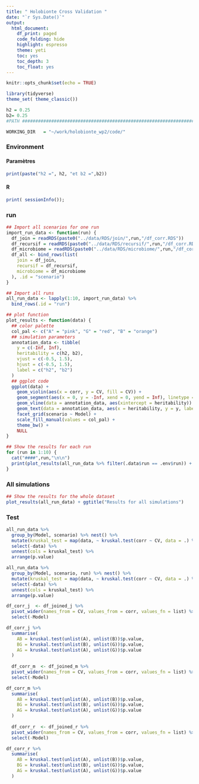 ```yaml
---
title: " Holobionte Cross Validation "
date: "`r Sys.Date()`"
output:
  html_document:
    df_print: paged
    code_folding: hide
    highlight: espresso
    theme: yeti
    toc: yes
    toc_depth: 3
    toc_float: yes
---
```



```r
knitr::opts_chunk$set(echo = TRUE)
```

```r
library(tidyverse)
theme_set( theme_classic())
```



[//]: # "Load the various chunks in the various files"
```r


h2 = 0.25
b2= 0.25
#PATH ##########################################################################

WORKING_DIR   = "~/work/holobionte_wp2/code/"
```



### Environment  {.tabset}

#### Paramètres

```r

print(paste("h2 =", h2, "et b2 =",b2))

```

#### R

```r
print( sessionInfo());

```

### run   {.tabset .tabset-fade}

``` r
## Import all scenarios for one run
import_run_data <- function(run) {
  df_join = readRDS(paste0("../data/RDS/join/",run,"/df_corr.RDS"))
  df_recursif = readRDS(paste0("../data/RDS/recursif/",run,"/df_corr.RDS"))
  df_microbiome = readRDS(paste0("../data/RDS/microbiome/",run,"/df_corr.RDS"))
  df_all <- bind_rows(list(
    join = df_join, 
    recursif = df_recursif, 
    microbiome = df_microbiome
  ), .id = "scenario")  
}

## Import all runs
all_run_data <- lapply(1:10, import_run_data) %>% 
  bind_rows(.id = "run")

## plot function
plot_results <- function(data) {
  ## color palette
  col_pal <- c("A" = "pink", "G" = "red", "B" = "orange")
  ## simulation parameters
  annotation_data <- tibble(
    y = c(-Inf, Inf),
    heritability = c(h2, b2), 
    vjust = c(-0.5, 1.5),
    hjust = c(-0.5, 1.5),
    label = c("h2", "b2")
  )
  ## ggplot code
  ggplot(data) + 
    geom_violin(aes(x = corr, y = CV, fill = CV)) + 
    geom_segment(aes(x = 0, y = -Inf, xend = 0, yend = Inf), linetype = "dashed")  +
    geom_vline(data = annotation_data, aes(xintercept = heritability)) +
    geom_text(data = annotation_data, aes(x = heritability, y = y, label = label, hjust = hjust, vjust = vjust)) +
    facet_grid(scenario ~ Model) +
    scale_fill_manual(values = col_pal) + 
    theme_bw() + 
    NULL
}
```


``` r
## Show the results for each run
for (run in 1:10) {
  cat("####",run,"\n\n")
  print(plot_results(all_run_data %>% filter(.data$run == .env$run)) + ggtitle(glue::glue("Results for run {run}")))
}
```

### All simulations 

``` r
## Show the results for the whole dataset
plot_results(all_run_data) + ggtitle("Results for all simulations")
```

### Test

```r
all_run_data %>% 
  group_by(Model, scenario) %>% nest() %>% 
  mutate(kruskal_test = map(data, ~ kruskal.test(corr ~ CV, data = .) %>% broom::tidy())) %>% 
  select(-data) %>% 
  unnest(cols = kruskal_test) %>% 
  arrange(p.value)
```
```r
all_run_data %>% 
  group_by(Model, scenario, run) %>% nest() %>% 
  mutate(kruskal_test = map(data, ~ kruskal.test(corr ~ CV, data = .) %>% broom::tidy())) %>% 
  select(-data) %>% 
  unnest(cols = kruskal_test) %>% 
  arrange(p.value)
```

```r
df_corr_j  <- df_joined_j %>%
  pivot_wider(names_from = CV, values_from = corr, values_fn = list) %>%
  select(-Model)

df_corr_j %>%
  summarise(
    AB = kruskal.test(unlist(A), unlist(B))$p.value,
    BG = kruskal.test(unlist(B), unlist(G))$p.value,
    AG = kruskal.test(unlist(A), unlist(G))$p.value
  )
 
  df_corr_m  <- df_joined_m %>%
  pivot_wider(names_from = CV, values_from = corr, values_fn = list) %>%
  select(-Model)

df_corr_m %>%
  summarise(
    AB = kruskal.test(unlist(A), unlist(B))$p.value,
    BG = kruskal.test(unlist(B), unlist(G))$p.value,
    AG = kruskal.test(unlist(A), unlist(G))$p.value
  )
  
  df_corr_r  <- df_joined_r %>%
  pivot_wider(names_from = CV, values_from = corr, values_fn = list) %>%
  select(-Model)

df_corr_r %>%
  summarise(
    AB = kruskal.test(unlist(A), unlist(B))$p.value,
    BG = kruskal.test(unlist(B), unlist(G))$p.value,
    AG = kruskal.test(unlist(A), unlist(G))$p.value
  )


```

